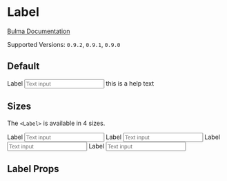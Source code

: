 

<Meta title="Form/Label" component={Label} />

# Label

[Bulma Documentation](https://bulma.io/documentation/form/general/)

Supported Versions: `0.9.2`, `0.9.1`, `0.9.0`

## Default

<Canvas>
  <Story name="Default">
    <Field>
      <Label>Label</Label>
      <Control>
        <Input placeholder="Text input" />
      </Control>
      <Help>this is a help text</Help>
    </Field>
  </Story>
</Canvas>

## Sizes

The `<Label>` is available in 4 sizes.

<Canvas>
  <Story name="Sizes">
    <React.Fragment>
      <Field>
        <Label size="small">Label</Label>
        <Control>
          <Input placeholder="Text input" size="small" />
        </Control>
      </Field>
      <Field>
        <Label>Label</Label>
        <Control>
          <Input placeholder="Text input" />
        </Control>
      </Field>
      <Field>
        <Label size="medium">Label</Label>
        <Control>
          <Input size="medium" placeholder="Text input"/>
        </Control>
      </Field>
      <Field>
        <Label size="large">Label</Label>
        <Control>
          <Input size="large" placeholder="Text input" />
        </Control>
      </Field>
    </React.Fragment>
  </Story>
</Canvas>

## Label Props

<ArgsTable of={Label} />

